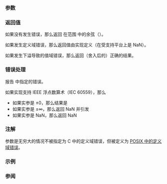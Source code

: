 {{cpp/title|cos|cosf|cosl}}
{{cpp/numeric/math/navbar}}
{{cpp/numeric/math/declarations
|family=cos
|param1=num
|constexpr_since=26
|desc=计算 {{c|num}}（以弧度计量）的余弦。
}}

===参数===
{{par begin}}
{{par|num|以弧度表示角的浮点数或整数}}
{{par end}}

===返回值===
如果没有发生错误，那么返回 {{c|num}} 在范围 {{closed range|-1.0|+1.0}} 中的余弦（{{math|cos(num)}}）。

{{rrev|until=c++11|
如果 {{c|num}} 的绝对值很大，那么结果可能拥有少量或完全没有有效数字。
}}

如果发生定义域错误，那么返回值由实现定义（在受支持平台上是 NaN）。

如果发生下溢导致的值域错误，那么返回（舍入后的）正确的结果。

===错误处理===
报告 {{lc|math_errhandling}} 中指定的错误。

如果实现支持 IEEE 浮点数算术（IEC 60559），那么
* 如果实参是 ±0，那么结果是 {{c|1.0}}
* 如果实参是 ±∞，那么返回 NaN 并引发 {{lc|FE_INVALID}}
* 如果实参是 NaN，那么返回 NaN

===注解===
参数是无穷大的情况不被指定为 C 中的定义域错误，但被定义为 [https://pubs.opengroup.org/onlinepubs/9699919799/functions/cos.html POSIX 中的定义域错误]。

{{cpp/numeric/math/additional integer overload note|cos}}

===示例===
{{example
|code=
#include &lt;cerrno&gt;
#include &lt;cfenv&gt;
#include &lt;cmath&gt;
#include &lt;iomanip&gt;
#include &lt;iostream&gt;
#include &lt;numbers&gt;

// #pragma STDC FENV_ACCESS ON

const double pi = std::numbers::pi; // 在 C++20 前可用 std::acos(-1)

constexpr double your_cos(double x)
{
    double cos{1}, pow{x};
    for (auto fac{1ull}, n{1ull}; n != 19; fac *= ++n, pow *= x)
        if ((n &amp; 1) == 0)
            cos += (n &amp; 2 ? -pow : pow) / fac;
    return cos;
}

int main()
{
    std::cout &lt;&lt; std::setprecision(10) &lt;&lt; std::showpos
              &lt;&lt; "典型用法:\n"
              &lt;&lt; "std::cos(pi/3) = " &lt;&lt; std::cos(pi / 3) &lt;&lt; '\n'
              &lt;&lt; "your cos(pi/3) = " &lt;&lt; your_cos(pi / 3) &lt;&lt; '\n'
              &lt;&lt; "std::cos(pi/2) = " &lt;&lt; std::cos(pi / 2) &lt;&lt; '\n'
              &lt;&lt; "your cos(pi/2) = " &lt;&lt; your_cos(pi / 2) &lt;&lt; '\n'
              &lt;&lt; "std::cos(-3*pi/4) = " &lt;&lt; std::cos(-3 * pi / 4) &lt;&lt; '\n'
              &lt;&lt; "your cos(-3*pi/4) = " &lt;&lt; your_cos(-3 * pi / 4) &lt;&lt; '\n'
              &lt;&lt; "特殊值:\n"
              &lt;&lt; "std::cos(+0) = " &lt;&lt; std::cos(0.0) &lt;&lt; '\n'
              &lt;&lt; "std::cos(-0) = " &lt;&lt; std::cos(-0.0) &lt;&lt; '\n';

    // 错误处理
    std::feclearexcept(FE_ALL_EXCEPT);
    
    std::cout &lt;&lt; "cos(INFINITY) = " &lt;&lt; std::cos(INFINITY) &lt;&lt; '\n';
    if (std::fetestexcept(FE_INVALID))
        std::cout &lt;&lt; "    发生 FE_INVALID\n";
}
|p=true
|output=
典型用法:
std::cos(pi/3) = +0.5
your cos(pi/3) = +0.5
std::cos(pi/2) = +6.123233996e-17
your cos(pi/2) = -3.373452105e-15
std::cos(-3*pi/4) = -0.7071067812
your cos(-3*pi/4) = -0.7071067812
特殊值:
std::cos(+0) = +1
std::cos(-0) = +1
cos(INFINITY) = -nan
    发生 FE_INVALID
}}

===参阅===
{{dsc begin}}
{{dsc inc|cpp/numeric/math/dsc sin}}
{{dsc inc|cpp/numeric/math/dsc tan}}
{{dsc inc|cpp/numeric/math/dsc acos}}
{{dsc inc|cpp/numeric/complex/dsc cos}}
{{dsc inc|cpp/numeric/valarray/dsc cos}}
{{dsc see c|c/numeric/math/cos}}
{{dsc end}}

{{langlinks|de|en|es|fr|it|ja|pl|pt|ru}}